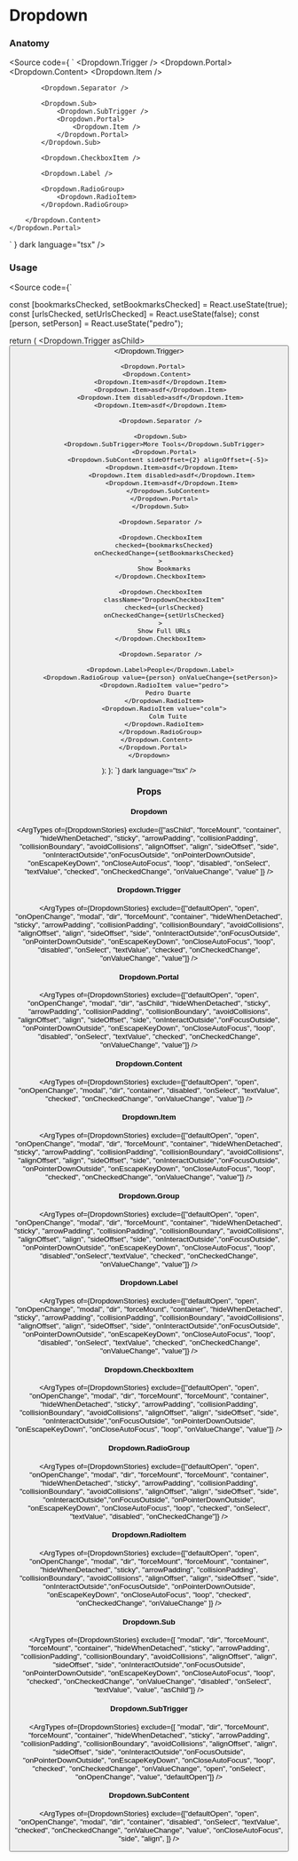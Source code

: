 
<Meta title="Components/Navigation/Dropdown"  />

# Dropdown
<Canvas>
  <Story of={DropdownStories.Example} />
</Canvas>

### Anatomy
<Source
    code={
`<Dropdown>
    <Dropdown.Trigger />
    <Dropdown.Portal>
        <Dropdown.Content>
            <Dropdown.Item />

            <Dropdown.Separator />

            <Dropdown.Sub>
                <Dropdown.SubTrigger />
                <Dropdown.Portal>
                    <Dropdown.Item />
                </Dropdown.Portal>
            </Dropdown.Sub>

            <Dropdown.CheckboxItem />

            <Dropdown.Label />

            <Dropdown.RadioGroup>
                <Dropdown.RadioItem>
            </Dropdown.RadioGroup>

        </Dropdown.Content>
    </Dropdown.Portal>
</Dropdown>`
    }
    dark
    language="tsx"
/>

### Usage

<Source code={`

  const [bookmarksChecked, setBookmarksChecked] = React.useState(true);
  const [urlsChecked, setUrlsChecked] = React.useState(false);
  const [person, setPerson] = React.useState("pedro");

  return (
    <Dropdown>
      <Dropdown.Trigger asChild>
        <Button
          icon={IconMenu2Outline}
          iconSize={20}
          size="sm"
          variant="primary"
        />
      </Dropdown.Trigger>

      <Dropdown.Portal>
        <Dropdown.Content>
          <Dropdown.Item>asdf</Dropdown.Item>
          <Dropdown.Item>asdf</Dropdown.Item>
          <Dropdown.Item disabled>asdf</Dropdown.Item>
          <Dropdown.Item>asdf</Dropdown.Item>

          <Dropdown.Separator />

          <Dropdown.Sub>
            <Dropdown.SubTrigger>More Tools</Dropdown.SubTrigger>
            <Dropdown.Portal>
              <Dropdown.SubContent sideOffset={2} alignOffset={-5}>
                <Dropdown.Item>asdf</Dropdown.Item>
                <Dropdown.Item disabled>asdf</Dropdown.Item>
                <Dropdown.Item>asdf</Dropdown.Item>
              </Dropdown.SubContent>
            </Dropdown.Portal>
          </Dropdown.Sub>

          <Dropdown.Separator />

          <Dropdown.CheckboxItem
            checked={bookmarksChecked}
            onCheckedChange={setBookmarksChecked}
          >
            Show Bookmarks
          </Dropdown.CheckboxItem>

          <Dropdown.CheckboxItem
            className="DropdownCheckboxItem"
            checked={urlsChecked}
            onCheckedChange={setUrlsChecked}
          >
            Show Full URLs
          </Dropdown.CheckboxItem>

          <Dropdown.Separator />

          <Dropdown.Label>People</Dropdown.Label>
          <Dropdown.RadioGroup value={person} onValueChange={setPerson}>
            <Dropdown.RadioItem value="pedro">
              Pedro Duarte
            </Dropdown.RadioItem>
            <Dropdown.RadioItem value="colm">
              Colm Tuite
            </Dropdown.RadioItem>
          </Dropdown.RadioGroup>
        </Dropdown.Content>
      </Dropdown.Portal>
    </Dropdown>
  );
};
`} dark language="tsx" />

### Props
#### Dropdown
<ArgTypes of={DropdownStories} exclude={["asChild", "forceMount", "container", "hideWhenDetached", "sticky", "arrowPadding", "collisionPadding", "collisionBoundary", "avoidCollisions", "alignOffset", "align", "sideOffset", "side", "onInteractOutside","onFocusOutside", "onPointerDownOutside", "onEscapeKeyDown", "onCloseAutoFocus", "loop", "disabled", "onSelect", "textValue", "checked", "onCheckedChange", "onValueChange", "value"  ]} />

#### Dropdown.Trigger
<ArgTypes of={DropdownStories} exclude={["defaultOpen", "open", "onOpenChange", "modal", "dir", "forceMount", "container", "hideWhenDetached", "sticky", "arrowPadding", "collisionPadding", "collisionBoundary", "avoidCollisions", "alignOffset", "align", "sideOffset", "side", "onInteractOutside","onFocusOutside", "onPointerDownOutside", "onEscapeKeyDown", "onCloseAutoFocus", "loop", "disabled", "onSelect", "textValue", "checked", "onCheckedChange", "onValueChange", "value"]} />

#### Dropdown.Portal
<ArgTypes of={DropdownStories} exclude={["defaultOpen", "open", "onOpenChange", "modal", "dir", "asChild", "hideWhenDetached", "sticky", "arrowPadding", "collisionPadding", "collisionBoundary", "avoidCollisions", "alignOffset", "align", "sideOffset", "side", "onInteractOutside","onFocusOutside", "onPointerDownOutside", "onEscapeKeyDown", "onCloseAutoFocus", "loop", "disabled", "onSelect", "textValue", "checked", "onCheckedChange", "onValueChange", "value"]} />

#### Dropdown.Content
<ArgTypes of={DropdownStories} exclude={["defaultOpen", "open", "onOpenChange", "modal", "dir", "container", "disabled", "onSelect", "textValue", "checked", "onCheckedChange", "onValueChange", "value"]} />

#### Dropdown.Item
<ArgTypes of={DropdownStories} exclude={["defaultOpen", "open", "onOpenChange", "modal", "dir", "forceMount", "container", "hideWhenDetached", "sticky", "arrowPadding", "collisionPadding", "collisionBoundary", "avoidCollisions", "alignOffset", "align", "sideOffset", "side", "onInteractOutside","onFocusOutside", "onPointerDownOutside", "onEscapeKeyDown", "onCloseAutoFocus", "loop", "checked", "onCheckedChange", "onValueChange", "value"]} />


#### Dropdown.Group
<ArgTypes of={DropdownStories} exclude={["defaultOpen", "open", "onOpenChange", "modal", "dir", "forceMount", "container", "hideWhenDetached", "sticky", "arrowPadding", "collisionPadding", "collisionBoundary", "avoidCollisions", "alignOffset", "align", "sideOffset", "side", "onInteractOutside","onFocusOutside", "onPointerDownOutside", "onEscapeKeyDown", "onCloseAutoFocus", "loop", "disabled","onSelect","textValue", "checked", "onCheckedChange", "onValueChange", "value"]} />

#### Dropdown.Label
<ArgTypes of={DropdownStories} exclude={["defaultOpen", "open", "onOpenChange", "modal", "dir", "forceMount", "container", "hideWhenDetached", "sticky", "arrowPadding", "collisionPadding", "collisionBoundary", "avoidCollisions", "alignOffset", "align", "sideOffset", "side", "onInteractOutside","onFocusOutside", "onPointerDownOutside", "onEscapeKeyDown", "onCloseAutoFocus", "loop", "disabled", "onSelect", "textValue", "checked", "onCheckedChange", "onValueChange", "value"]} />

#### Dropdown.CheckboxItem
<ArgTypes of={DropdownStories} exclude={["defaultOpen", "open", "onOpenChange", "modal", "dir", "forceMount", "forceMount", "container", "hideWhenDetached", "sticky", "arrowPadding", "collisionPadding", "collisionBoundary", "avoidCollisions", "alignOffset", "align", "sideOffset", "side", "onInteractOutside","onFocusOutside", "onPointerDownOutside", "onEscapeKeyDown", "onCloseAutoFocus", "loop", "onValueChange", "value"]} />

#### Dropdown.RadioGroup
<ArgTypes of={DropdownStories} exclude={["defaultOpen", "open", "onOpenChange", "modal", "dir", "forceMount", "forceMount", "container", "hideWhenDetached", "sticky", "arrowPadding", "collisionPadding", "collisionBoundary", "avoidCollisions", "alignOffset", "align", "sideOffset", "side", "onInteractOutside","onFocusOutside", "onPointerDownOutside", "onEscapeKeyDown", "onCloseAutoFocus", "loop", "checked", "onSelect", "textValue", "disabled", "onCheckedChange"]} />

#### Dropdown.RadioItem
<ArgTypes of={DropdownStories} exclude={["defaultOpen", "open", "onOpenChange", "modal", "dir", "forceMount", "forceMount", "container", "hideWhenDetached", "sticky", "arrowPadding", "collisionPadding", "collisionBoundary", "avoidCollisions", "alignOffset", "align", "sideOffset", "side", "onInteractOutside","onFocusOutside", "onPointerDownOutside", "onEscapeKeyDown", "onCloseAutoFocus", "loop", "checked", "onCheckedChange", "onValueChange" ]} />

#### Dropdown.Sub
<ArgTypes of={DropdownStories} exclude={[ "modal", "dir", "forceMount", "forceMount", "container", "hideWhenDetached", "sticky", "arrowPadding", "collisionPadding", "collisionBoundary", "avoidCollisions", "alignOffset", "align", "sideOffset", "side", "onInteractOutside","onFocusOutside", "onPointerDownOutside", "onEscapeKeyDown", "onCloseAutoFocus", "loop", "checked", "onCheckedChange", "onValueChange", "disabled", "onSelect", "textValue", "value", "asChild"]} />

#### Dropdown.SubTrigger
<ArgTypes of={DropdownStories} exclude={[ "modal", "dir", "forceMount", "forceMount", "container", "hideWhenDetached", "sticky", "arrowPadding", "collisionPadding", "collisionBoundary", "avoidCollisions", "alignOffset", "align", "sideOffset", "side", "onInteractOutside","onFocusOutside", "onPointerDownOutside", "onEscapeKeyDown", "onCloseAutoFocus", "loop", "checked", "onCheckedChange", "onValueChange", "open", "onSelect", "onOpenChange", "value", "defaultOpen"]} />

#### Dropdown.SubContent
<ArgTypes of={DropdownStories} exclude={["defaultOpen", "open", "onOpenChange", "modal", "dir", "container", "disabled", "onSelect", "textValue", "checked", "onCheckedChange", "onValueChange", "value", "onCloseAutoFocus", "side", "align", ]} />